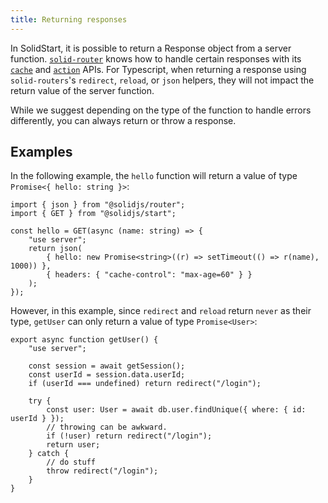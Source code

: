 ```yaml
---
title: Returning responses
---
```


In SolidStart, it is possible to return a Response object from a server function.
[`solid-router`](/solid-router) knows how to handle certain responses with its [`cache`](/solid-router/reference/data-apis/cache) and [`action`](/solid-router/reference/data-apis/action) APIs.
For Typescript, when returning a response using `solid-routers`'s `redirect`, `reload`, or `json` helpers, they will not impact the return value of the server function.

While we suggest depending on the type of the function to handle errors differently, you can always return or throw a response.

## Examples

In the following example, the `hello` function will return a value of type `Promise<{ hello: string }>`:

```tsx
import { json } from "@solidjs/router";
import { GET } from "@solidjs/start";

const hello = GET(async (name: string) => {
	"use server";
	return json(
		{ hello: new Promise<string>((r) => setTimeout(() => r(name), 1000)) },
		{ headers: { "cache-control": "max-age=60" } }
	);
});
```

However, in this example, since `redirect` and `reload` return `never` as their type, `getUser` can only return a value of type `Promise<User>`:

```tsx { 4, 10, 14}
export async function getUser() {
	"use server";

	const session = await getSession();
	const userId = session.data.userId;
	if (userId === undefined) return redirect("/login");

	try {
		const user: User = await db.user.findUnique({ where: { id: userId } });
		// throwing can be awkward.
		if (!user) return redirect("/login");
		return user;
	} catch {
		// do stuff
		throw redirect("/login");
	}
}
```
